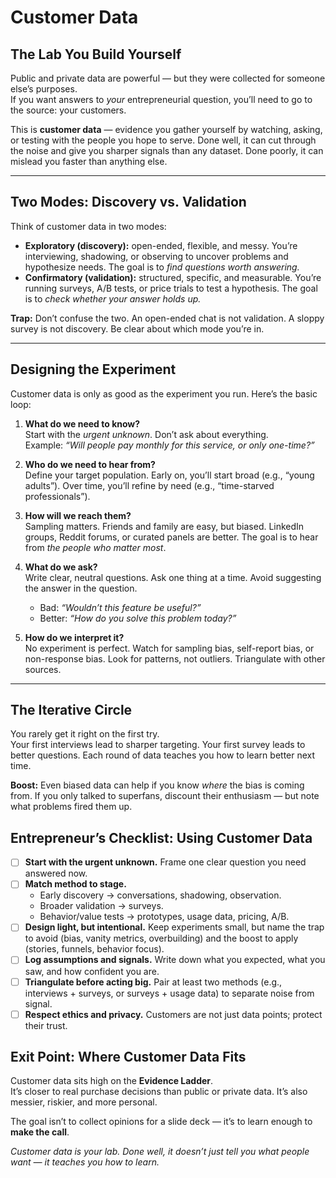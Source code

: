 # Customer Data {#sec-customer-data-chapter}

## The Lab You Build Yourself  

Public and private data are powerful — but they were collected for someone else’s purposes.  
If you want answers to *your* entrepreneurial question, you’ll need to go to the source: your customers.  

This is **customer data** — evidence you gather yourself by watching, asking, or testing with the people you hope to serve. Done well, it can cut through the noise and give you sharper signals than any dataset. Done poorly, it can mislead you faster than anything else.  

---

## Two Modes: Discovery vs. Validation  

Think of customer data in two modes:  

- **Exploratory (discovery):** open-ended, flexible, and messy. You’re interviewing, shadowing, or observing to uncover problems and hypothesize needs. The goal is to *find questions worth answering.*  
- **Confirmatory (validation):** structured, specific, and measurable. You’re running surveys, A/B tests, or price trials to test a hypothesis. The goal is to *check whether your answer holds up.*  

::: {.callout-warning appearance="minimal" icon="alert-triangle"}  
**Trap:** Don’t confuse the two. An open-ended chat is not validation. A sloppy survey is not discovery. Be clear about which mode you’re in.  
:::  

---

## Designing the Experiment  

Customer data is only as good as the experiment you run. Here’s the basic loop:  

1. **What do we need to know?**  
   Start with the *urgent unknown*. Don’t ask about everything.  
   Example: *“Will people pay monthly for this service, or only one-time?”*  

2. **Who do we need to hear from?**  
   Define your target population. Early on, you’ll start broad (e.g., “young adults”). Over time, you’ll refine by need (e.g., “time-starved professionals”).  

3. **How will we reach them?**  
   Sampling matters. Friends and family are easy, but biased. LinkedIn groups, Reddit forums, or curated panels are better. The goal is to hear from *the people who matter most*.  

4. **What do we ask?**  
   Write clear, neutral questions. Ask one thing at a time. Avoid suggesting the answer in the question.  
   - Bad: *“Wouldn’t this feature be useful?”*  
   - Better: *“How do you solve this problem today?”*  

5. **How do we interpret it?**  
   No experiment is perfect. Watch for sampling bias, self-report bias, or non-response bias. Look for patterns, not outliers. Triangulate with other sources.  

---

## The Iterative Circle  

You rarely get it right on the first try.  
Your first interviews lead to sharper targeting. Your first survey leads to better questions. Each round of data teaches you how to learn better next time.  

::: {.callout-note appearance="minimal" icon="lightbulb"}  
**Boost:** Even biased data can help if you know *where* the bias is coming from. If you only talked to superfans, discount their enthusiasm — but note what problems fired them up.  
:::  

## Entrepreneur’s Checklist: Using Customer Data  

::: {.callout-note appearance="minimal" icon="lightbulb"}  
- [ ] **Start with the urgent unknown.** Frame one clear question you need answered now.  
- [ ] **Match method to stage.**  
  - Early discovery → conversations, shadowing, observation.  
  - Broader validation → surveys.  
  - Behavior/value tests → prototypes, usage data, pricing, A/B.  
- [ ] **Design light, but intentional.** Keep experiments small, but name the trap to avoid (bias, vanity metrics, overbuilding) and the boost to apply (stories, funnels, behavior focus).  
- [ ] **Log assumptions and signals.** Write down what you expected, what you saw, and how confident you are.  
- [ ] **Triangulate before acting big.** Pair at least two methods (e.g., interviews + surveys, or surveys + usage data) to separate noise from signal. 
- [ ] **Respect ethics and privacy.** Customers are not just data points; protect their trust.  
:::

## Exit Point: Where Customer Data Fits  

Customer data sits high on the **Evidence Ladder**.  
It’s closer to real purchase decisions than public or private data. It’s also messier, riskier, and more personal.  

The goal isn’t to collect opinions for a slide deck — it’s to learn enough to **make the call**.  

*Customer data is your lab. Done well, it doesn’t just tell you what people want — it teaches you how to learn.*  